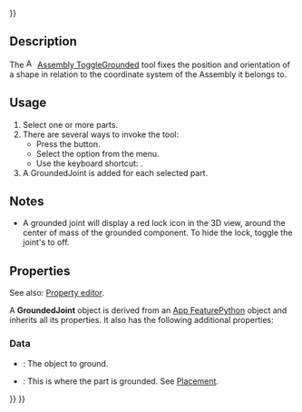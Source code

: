 <languages/>
{{UnfinishedDocu{{#translation:}}}}
<translate>

<!--T:1-->
{{Docnav
|[[Assembly_ExportASMT|ExportASMT]]
|[[Assembly_CreateJointFixed|CreateJointFixed]]
|[[Assembly_Workbench|Assembly]]
|IconL=Assembly_ExportASMT.svg
|IconR=Assembly_CreateJointFixed.svg
|IconC=Workbench_Assembly.svg
}}

<!--T:2-->
{{GuiCommand
|Name=Assembly ToggleGrounded
|MenuLocation=Assembly → Toggle grounded
|Workbenches=[[Assembly_Workbench|Assembly]]
|Shortcut={{KEY|G}}
|Version=1.0
|SeeAlso=
}}

==Description== <!--T:3-->

<!--T:4-->
The [[Image:Assembly_ToggleGrounded.svg|16px]] [[Assembly_ToggleGrounded|Assembly ToggleGrounded]] tool fixes the position and orientation of a shape in relation to the coordinate system of the Assembly it belongs to.

==Usage== <!--T:5-->

<!--T:6-->
# Select one or more parts.
# There are several ways to invoke the tool:
#* Press the {{Button|[[Image:Assembly_ToggleGrounded.svg|16px]] [[Assembly_ToggleGrounded|Toggle grounded]]}} button.
#* Select the {{MenuCommand|Assembly → [[Image:Assembly_ToggleGrounded.svg|16px]] Toggle grounded}} option from the menu.
#* Use the keyboard shortcut: {{KEY|G}}.
# A GroundedJoint is added for each selected part.

==Notes== <!--T:14-->

<!--T:15-->
* A grounded joint will display a red lock icon in the 3D view, around the center of mass of the grounded component. To hide the lock, toggle the joint's {{PropertyView|Visibility}} to off.

==Properties== <!--T:7-->

<!--T:8-->
See also: [[Property_editor|Property editor]].

<!--T:9-->
A '''GroundedJoint''' object is derived from an [[App_FeaturePython|App FeaturePython]] object and inherits all its properties. It also has the following additional properties:

===Data=== <!--T:10-->

<!--T:11-->
{{TitleProperty|Ground}}

<!--T:12-->
* {{PropertyData|Object To Ground|Link}}: The object to ground.
* {{PropertyData|Placement|Placement}}: This is where the part is grounded. See [[Placement|Placement]].


<!--T:13-->
{{Docnav
|[[Assembly_ExportASMT|ExportASMT]]
|[[Assembly_CreateJointFixed|CreateJointFixed]]
|[[Assembly_Workbench|Assembly]]
|IconL=Assembly_ExportASMT.svg
|IconR=Assembly_CreateJointFixed.svg
|IconC=Workbench_Assembly.svg
}}

</translate>
{{Assembly_Tools_navi{{#translation:}}}}
{{Userdocnavi{{#translation:}}}}